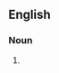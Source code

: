 {{also|Batchelor}}

==English==

===Noun===
{{en-noun}}

# {{lb|en|British}} {{alternative spelling of|en|bachelor}}